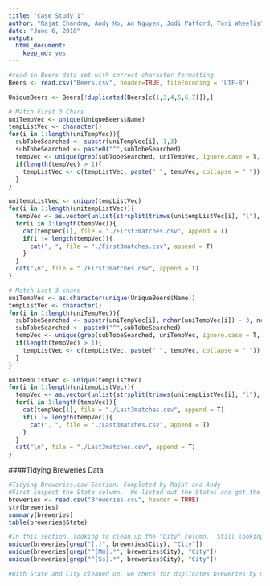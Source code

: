 ```yaml
---
title: "Case Study 1"
author: "Rajat Chandna, Andy Ho, An Nguyen, Jodi Pafford, Tori Wheelis"
date: "June 6, 2018"
output:
  html_document:
    keep_md: yes
---
```



```r
#read in Beers data set with correct character formatting.
Beers <- read.csv("Beers.csv", header=TRUE, fileEncoding = 'UTF-8')

UniqueBeers <- Beers[!duplicated(Beers[c(1,3,4,5,6,7)]),]

# Match First 3 Chars
uniTempVec <- unique(UniqueBeers$Name)
tempListVec <- character()
for(i in 1:length(uniTempVec)){
  subTobeSearched <- substr(uniTempVec[i], 1,3)
  subTobeSearched <- paste0("^",subTobeSearched)
  tempVec <- unique(grep(subTobeSearched, uniTempVec, ignore.case = T, value = T))
  if(length(tempVec) > 1){
    tempListVec <- c(tempListVec, paste(" ", tempVec, collapse = " "))
  }
}

unitempListVec <- unique(tempListVec)
for(i in 1:length(unitempListVec)){
  tempVec <- as.vector(unlist(strsplit(trimws(unitempListVec[i], "l"), "   ")))
  for(i in 1:length(tempVec)){
    cat(tempVec[1], file = "./First3matches.csv", append = T)
    if(i != length(tempVec)){
      cat(", ", file = "./First3matches.csv", append = T)
    }  
  }
  cat("\n", file = "./First3matches.csv", append = T)
}

# Match Last 3 chars
uniTempVec <- as.character(unique(UniqueBeers$Name))
tempListVec <- character()
for(i in 1:length(uniTempVec)){
  subTobeSearched <- substr(uniTempVec[i], nchar(uniTempVec[i]) - 3, nchar(uniTempVec[i]))
  subTobeSearched <- paste0("^",subTobeSearched)
  tempVec <- unique(grep(subTobeSearched, uniTempVec, ignore.case = T, value = T))
  if(length(tempVec) > 1){
    tempListVec <- c(tempListVec, paste(" ", tempVec, collapse = " "))
  }
}

unitempListVec <- unique(tempListVec)
for(i in 1:length(unitempListVec)){
  tempVec <- as.vector(unlist(strsplit(trimws(unitempListVec[i], "l"), "   ")))
  for(i in 1:length(tempVec)){
    cat(tempVec[1], file = "./Last3matches.csv", append = T)
    if(i != length(tempVec)){
      cat(", ", file = "./Last3matches.csv", append = T)
    }  
  }
  cat("\n", file = "./Last3matches.csv", append = T)
}
```

####Tidying Breweries Data
```r
#Tidying Breweries.csv Section. Completed by Rajat and Andy
#First inspect the State column.  We listed out the States and got the count for each.  If observation > 50, we investigated further by examining all the States with a count of 1 (DC, ND, SD, WV).  In this case, there was 51 States and confirmed the 51st was DC which is acceptable.  All abbreviations in State column is valid.
breweries <- read.csv("Breweries.csv", header = TRUE)
str(breweries)
summary(breweries)
table(breweries$State)
```

```r
#In this section, looking to clean up the "City" column.  Still looking for a more elequent code but for now creating subsets for each letter and visually identifying misspellings, abbreviations, and/or punctuations.  Rajat to research a function that creates a subset of cities by subsetting cities with the same 3 letter string.
unique(breweries[grep("[.]", breweries$City), "City"])
unique(breweries[grep("^[Mm].*", breweries$City), "City"])
unique(breweries[grep("^[Ss].*", breweries$City), "City"])
```

```r
#With State and City cleaned up, we check for duplicates breweries by matching the name, each's city, than state.  Still in process.
```